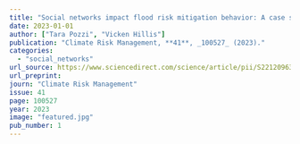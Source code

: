 ```yaml
---
title: "Social networks impact flood risk mitigation behavior: A case study of lidar adoption in the Pacific Northwest, US"
date: 2023-01-01
author: ["Tara Pozzi", "Vicken Hillis"]
publication: "Climate Risk Management, **41**, _100527_ (2023)."
categories: 
  - "social_networks"
url_source: https://www.sciencedirect.com/science/article/pii/S2212096323000530
url_preprint: 
journ: "Climate Risk Management"
issue: 41
page: 100527
year: 2023
image: "featured.jpg"
pub_number: 1
---
```


